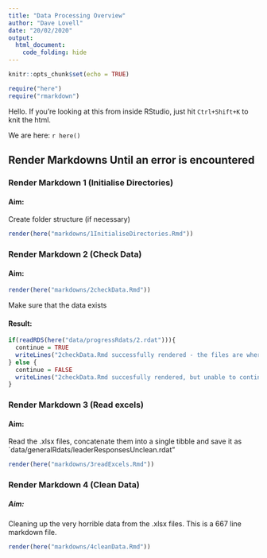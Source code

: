 ```yaml
---
title: "Data Processing Overview"
author: "Dave Lovell"
date: "20/02/2020"
output:
  html_document:
    code_folding: hide
---
```


```r
knitr::opts_chunk$set(echo = TRUE)
```

```r
require("here")
require("rmarkdown")
```

Hello. If you're looking at this from inside RStudio, just hit `Ctrl+Shift+K` to knit the html. 

We are here: `r here()`

## Render Markdowns Until an error is encountered

### Render Markdown 1 (Initialise Directories)

#### Aim:

Create folder structure (if necessary)

```r
render(here("markdowns/1InitialiseDirectories.Rmd"))
```

### Render Markdown 2 (Check Data)

#### Aim:

```r
render(here("markdowns/2checkData.Rmd"))
```

Make sure that the data exists

#### Result:
```r
if(readRDS(here("data/progressRdats/2.rdat"))){
  continue = TRUE
  writeLines("2checkData.Rmd successfully rendered - the files are where they need to be")
} else {
  continue = FALSE
  writeLines("2checkData.Rmd succesfully rendered, but unable to continue. \"portsmouthLeaders2018\" or \"portsmouthLeaders2019\" were not in the \"data\" directory and a connection to the O drive could not be established. See \"markdowns\\2checkData.html\" for details")
}
```

### Render Markdown 3 (Read excels)

#### Aim:

Read the .xlsx files, concatenate them into a single tibble and save it as `data/generalRdats/leaderResponsesUnclean.rdat"

```r
render(here("markdowns/3readExcels.Rmd"))
```

### Render Markdown 4 (Clean Data)

##### Aim:

Cleaning up the very horrible data from the .xlsx files. This is a 667 line markdown file. 

```r
render(here("markdowns/4cleanData.Rmd"))
```